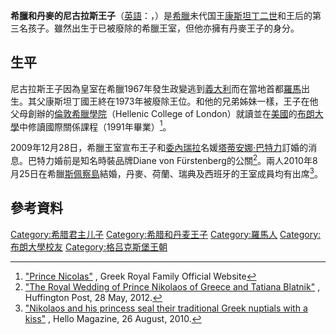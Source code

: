 {{Infobox royalty|prince
| name = 尼古拉斯王子<br>Prince Nikolaos
| styles = 希臘和丹麥王子''殿下''
| house = [[格呂克斯堡王朝|格呂克斯堡王朝]]
| image = Prigkipas nikolaos.jpg
| caption = 
| birth_date = {{Birth date and age|1969|10|1|df=y}}
| birth_place = {{ITA}}[[羅馬|羅馬]]新克勞迪婭診所
| father = [[康斯坦丁二世_(希腊)|康斯坦丁二世]]
| mother = [[丹麥的安妮-瑪麗|丹麥的安妮-瑪麗]]
| spouse = {{marriage|[[塔蒂安娜_(希臘王妃)|塔蒂安娜王妃]]|2010}}
| religion = [[希臘正教會|希臘正教會]]
}}

'''希臘和丹麥的尼古拉斯王子'''（[[英語|英語]]：{{lang|en|Prince Nikolaos of Greece and Denmark}}，{{bd|1969年|10月1日|catIdx=N}}）是[[希臘|希臘]]未代国王[[康斯坦丁二世_(希腊)|康斯坦丁二世]]和王后的第三名孩子。雖然出生于已被廢除的希臘王室，但他亦擁有丹麥王子的身分。

== 生平 ==
尼古拉斯王子因為皇室在希臘1967年發生政變逃到[[義大利|義大利]]而在當地首都[[羅馬|羅馬]]出生。其父康斯坦丁國王終在1973年被廢除王位。和他的兄弟姊妹一樣，王子在他父母創辦的[[倫敦希臘學院|倫敦希臘學院]]（Hellenic College of London）就讀並在[[美國|美國]]的[[布朗大學|布朗大學]]中修讀國際關係課程（1991年畢業）<ref>[http://www.greekroyalfamily.gr/en/prince-nicolas.html "Prince Nicolas"] {{Wayback|url=http://www.greekroyalfamily.gr/en/prince-nicolas.html |date=20140708061053 }}, Greek Royal Family Official Website</ref>。

2009年12月28日，希臘王室宣布王子和[[委內瑞拉|委內瑞拉]]名媛[[塔蒂安娜_(希臘王妃)|塔蒂安娜·巴特力]]訂婚的消息。巴特力婚前是知名時裝品牌Diane von Fürstenberg的公關<ref>[http://www.marieclaire.co.uk/lifestyle/lifestyle-galleries/29170/0/the-royal-wedding-of-prince-nikolaos-of-greece-and-tatiana-blatnik-royal-wedding-photos.html#index=1&slider=off "The Royal Wedding of Prince Nikolaos of Greece and Tatiana Blatnik"] {{webarchive|url=https://web.archive.org/web/20140808234957/http://www.marieclaire.co.uk/lifestyle/lifestyle-galleries/29170/0/the-royal-wedding-of-prince-nikolaos-of-greece-and-tatiana-blatnik-royal-wedding-photos.html |date=2014-08-08 }}, Huffington Post, 28 May, 2012.</ref>。兩人2010年8月25日在希臘[[斯佩察島|斯佩察島]]結婚，丹麥、荷蘭、瑞典及西班牙的王室成員均有出席<ref>[http://www.hellomagazine.com/royalty/201008264051/greek-royal-wedding/prince-nikolaos/tatiana-blatnik/ "Nikolaos and his princess seal their traditional Greek nuptials with a kiss"] {{Wayback|url=http://www.hellomagazine.com/royalty/201008264051/greek-royal-wedding/prince-nikolaos/tatiana-blatnik/ |date=20140716075402 }}, Hello Magazine, 26 August, 2010.</ref>。

== 參考資料 ==
<references/>

{{DEFAULTSORT: Nikolaos}}
[[Category:希腊君主儿子|Category:希腊君主儿子]]
[[Category:希腊和丹麦王子|Category:希腊和丹麦王子]]
[[Category:羅馬人|Category:羅馬人]]
[[Category:布朗大學校友|Category:布朗大學校友]]
[[Category:格吕克斯堡王朝|Category:格吕克斯堡王朝]]